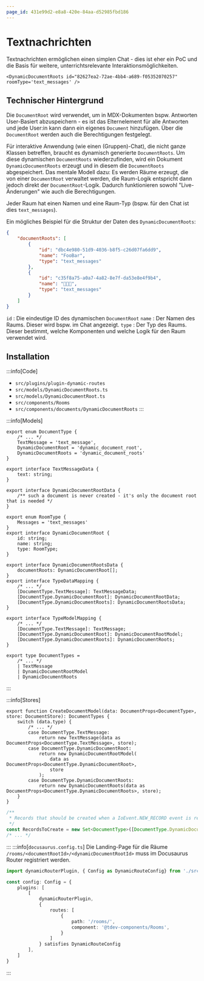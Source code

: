 ```yaml
---
page_id: 431e99d2-e8a8-420e-84aa-d52985fbd186
---
```



# Textnachrichten

Textnachrichten ermöglichen einen simplen Chat - dies ist eher ein PoC und die Basis für weitere, unterrichtsrelevante Interaktionsmöglichkeiten.


```mdx
<DynamicDocumentRoots id="82627ea2-72ae-4bb4-a689-f05352070257" roomType='text_messages' />
```

<BrowserWindow>
    <DynamicDocumentRoots id="82627ea2-72ae-4bb4-a689-f05352070257" roomType='text_messages' />
</BrowserWindow>


## Technischer Hintergrund

Die `DocumentRoot` wird verwendet, um in MDX-Dokumenten bspw. Antworten User-Basiert abzuspeichern - es ist das Elternelement für alle Antworten und jede User:in kann dann ein eigenes `Document` hinzufügen. Über die `DocumentRoot` werden auch die Berechtigungen festgelegt.

Für interaktive Anwendung (wie einen (Gruppen)-Chat), die nicht ganze Klassen betreffen, braucht es dynamisch generierte `DocumentRoots`. Um diese dynamischen `DocumentRoots` wiederzufinden, wird ein Dokument `DynamicDocumentRoots` erzeugt und in diesem die `DocumentRoots` abgespeichert. Das mentale Modell dazu: Es werden Räume erzeugt, die von einer `DocumentRoot` verwaltet werden, die Raum-Logik entspricht dann jedoch direkt der `DocumentRoot`-Logik. Dadurch funktionieren sowohl "Live-Änderungen" wie auch die Berechtigungen.

Jeder Raum hat einen Namen und eine Raum-Typ (bspw. für den Chat ist dies `text_messages`).

Ein mögliches Beispiel für die Struktur der Daten des `DynamicDocumentRoots`:

```json
{
    "documentRoots": [
        {
            "id": "dbc4e980-51d9-4036-b8f5-c26d07fa6dd9",
            "name": "FooBar",
            "type": "text_messages"
        },
        {
            "id": "c35f8a75-a0a7-4a82-8e7f-da53e8e4f9b4",
            "name": "🧁🍰🎂",
            "type": "text_messages"
        }
    ]
}
```

`id`
: Die eindeutige ID des dynamischen `DocumentRoot`
`name`
: Der Namen des Raums. Dieser wird bspw. im Chat angezeigt.
`type`
: Der Typ des Raums. Dieser bestimmt, welche Komponenten und welche Logik für den Raum verwendet wird.

## Installation

:::info[Code]
- `src/plugins/plugin-dynamic-routes`
- `src/models/DynamicDocumentRoots.ts`
- `src/models/DynamicDocumentRoot.ts`
- `src/components/Rooms`
- `src/components/documents/DynamicDocumentRoots`
:::

:::info[Models]

```tsx title="src/api/document.ts"
export enum DocumentType {
    /* ... */
    TextMessage = 'text_message',
    DynamicDocumentRoot = 'dynamic_document_root',
    DynamicDocumentRoots = 'dynamic_document_roots'
}

export interface TextMessageData {
    text: string;
}

export interface DynamicDocumentRootData {
    /** such a document is never created - it's only the document root that is needed */
}

export enum RoomType {
    Messages = 'text_messages'
}
export interface DynamicDocumentRoot {
    id: string;
    name: string;
    type: RoomType;
}

export interface DynamicDocumentRootsData {
    documentRoots: DynamicDocumentRoot[];
}
export interface TypeDataMapping {
    /* ... */
    [DocumentType.TextMessage]: TextMessageData;
    [DocumentType.DynamicDocumentRoot]: DynamicDocumentRootData;
    [DocumentType.DynamicDocumentRoots]: DynamicDocumentRootsData;
}

export interface TypeModelMapping {
    /* ... */
    [DocumentType.TextMessage]: TextMessage;
    [DocumentType.DynamicDocumentRoot]: DynamicDocumentRootModel;
    [DocumentType.DynamicDocumentRoots]: DynamicDocumentRoots;
}

export type DocumentTypes =
    /* ... */
    | TextMessage
    | DynamicDocumentRootModel
    | DynamicDocumentRoots
```
:::

:::info[Stores]
```tsx title="src/stores/DocumentStore.ts" {4-12}
export function CreateDocumentModel(data: DocumentProps<DocumentType>, store: DocumentStore): DocumentTypes {
    switch (data.type) {
        /* ... */
        case DocumentType.TextMessage:
            return new TextMessage(data as DocumentProps<DocumentType.TextMessage>, store);
        case DocumentType.DynamicDocumentRoot:
            return new DynamicDocumentRootModel(
                data as DocumentProps<DocumentType.DynamicDocumentRoot>,
                store
            );
        case DocumentType.DynamicDocumentRoots:
            return new DynamicDocumentRoots(data as DocumentProps<DocumentType.DynamicDocumentRoots>, store);
    }
}
```

```ts title="src/stores/SocketDataStore.ts" {4}
/**
 * Records that should be created when a IoEvent.NEW_RECORD event is received.
 */
const RecordsToCreate = new Set<DocumentType>([DocumentType.DynamicDocumentRoots, DocumentType.TextMessage /* ... */]);
/* ... */
```
:::
:::info[`docusaurus.config.ts`]
Die Landing-Page für die Räume `/rooms/<documentRootId>/<dynamicDocumentRootId>` muss im Docusaurus Router registriert werden.

```ts
import dynamicRouterPlugin, { Config as DynamicRouteConfig} from './src/plugins/plugin-dynamic-routes';

const config: Config = {
    plugins: [
        [
            dynamicRouterPlugin,
            {
                routes: [
                    {
                        path: '/rooms/',
                        component: '@tdev-components/Rooms',
                    }
                ]
            } satisfies DynamicRouteConfig
        ],
    ]
} 
```
:::
